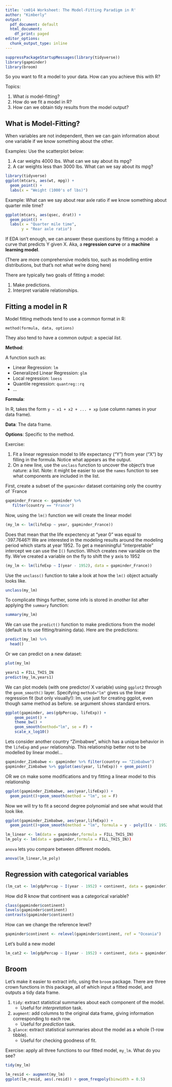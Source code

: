 ```yaml
---
title: 'cm014 Worksheet: The Model-Fitting Paradigm in R'
author: "Kimberly"
output:
  pdf_document: default
  html_document:
    df_print: paged
editor_options:
  chunk_output_type: inline
---
```


```r
suppressPackageStartupMessages(library(tidyverse))
library(gapminder)
library(broom)
```

So you want to fit a model to your data. How can you achieve this with R?

Topics:

1. What _is_ model-fitting?
2. How do we fit a model in R?
3. How can we obtain tidy results from the model output?

## What is Model-Fitting?

When variables are not independent, then we can gain information about one variable if we know something about the other.

Examples: Use the scatterplot below:

1. A car weighs 4000 lbs. What can we say about its mpg?
2. A car weights less than 3000 lbs. What can we say about its mpg?

```r
library(tidyverse)
ggplot(mtcars, aes(wt, mpg)) +
  geom_point() +
  labs(x = "Weight (1000's of lbs)")
```

Example: What can we say about rear axle ratio if we know something about quarter mile time?

```r
ggplot(mtcars, aes(qsec, drat)) + 
  geom_point() +
  labs(x = "Quarter mile time",
       y = "Rear axle ratio")
```


If EDA isn't enough, we can answer these questions by fitting a model: a curve that predicts Y given X. Aka, a __regression curve__ or a __machine learning model__. 

(There are more comprehensive models too, such as modelling entire distributions, but that's not what we're doing here)

There are typically two goals of fitting a model:

1. Make predictions.
2. Interpret variable relationships.

## Fitting a model in R

Model fitting methods tend to use a common format in R:

```
method(formula, data, options)
```

They also tend to have a common output: a special _list_. 

__Method__:

A function such as:

- Linear Regression: `lm`
- Generalized Linear Regression: `glm`
- Local regression: `loess`
- Quantile regression: `quantreg::rq`
- ...

__Formula__:

In R, takes the form `y ~ x1 + x2 + ... + xp` (use column names in your data frame).

__Data__: The data frame.

__Options__: Specific to the method.

Exercise:

1. Fit a linear regression model to life expectancy ("Y") from year ("X") by filling in the formula. Notice what appears as the output.
2. On a new line, use the `unclass` function to uncover the object's true nature: a list. Note: it might be easier to use the `names` function to see what components are included in the list. 

First, create a subset of the `gapminder` dataset containing only the country of `France
```r
gapminder_France <- gapminder %>% 
   filter(country == "France")
```

Now, using the `lm()` function we will create the linear model
```r
(my_lm <- lm(lifeExp ~ year, gapminder_France))
```
Does that mean that the life expectency at "year 0" was equal to -397.7646?!
We are interested in the modeling results around the modeling period which starts at year 1952. To get a meaniningful "interpretable" intercept we can use the `I()` function. Which creates new variable on the fly. 
We've created a variable on the fly to shift the y axis to 1952
```r
(my_lm <- lm(lifeExp ~ I(year - 1952), data = gapminder_France))
```

Use the `unclass()` function to take a look at how the `lm()` object actually looks like.
```r
unclass(my_lm)
```


To complicate things further, some info is stored in _another_ list after applying the `summary` function:

```r
summary(my_lm)
```

We can use the `predict()` function to make predictions from the model (default is to use fitting/training data). Here are the predictions:

```r
predict(my_lm) %>% 
  head()
```

Or we can predict on a new dataset:
```r
plot(my_lm)

years1 = FILL_THIS_IN
predict(my_lm,years1)
```



We can plot models (with one predictor/ X variable) using `ggplot2` through the `geom_smooth()` layer. Specifying `method="lm"` gives us the linear regression fit (but only visually!):
lm, use just for creating ggplot, even though same method as before.
se argument shows standard errors. 

```r
ggplot(gapminder, aes(gdpPercap, lifeExp)) +
    geom_point() +
    theme_bw() + 
    geom_smooth(method="lm", se = F) +
    scale_x_log10()
```


Lets consider another country "Zimbabwe", which has a unique behavior in the `lifeExp` and `year` relationship.
This relationship better not to be modelled by linear model...
```r
gapminder_Zimbabwe <- gapminder %>% filter(country == "Zimbabwe")
gapminder_Zimbabwe %>% ggplot(aes(year, lifeExp)) + geom_point()
```



OR we cn make some modifications and try fitting a linear model to this relationship
```r
ggplot(gapminder_Zimbabwe, aes(year,lifeExp)) + 
  geom_point()+geom_smooth(method = "lm", se = F)
```


Now we will try to fit a second degree polynomial and see what would that look like.
```r
ggplot(gapminder_Zimbabwe, aes(year,lifeExp)) + 
  geom_point()+geom_smooth(method = "lm", formula = y - poly(I(x - 1952), degree = 2))
```


```r
lm_linear <- lm(data = gapminder,formula = FILL_THIS_IN)
lm_poly <- lm(data = gapminder,formula = FILL_THIS_IN))
```


`anova` lets you compare between different models.
```r
anova(lm_linear,lm_poly)
```


## Regression with categorical variables

```r
(lm_cat <- lm(gdpPercap ~ I(year - 1952) + continent, data = gapminder))
```


How did R know that continent was a categorical variable?
```r
class(gapminder$continent)
levels(gapminder$continent)
contrasts(gapminder$continent)
```


How can we change the reference level?
```r
gapminder$continent <- relevel(gapminder$continent, ref = "Oceania")
```


Let's build a new model
```r
lm_cat2 <- lm(gdpPercap ~ I(year - 1952) + continent, data = gapminder)
```


## Broom

Let's make it easier to extract info, using the `broom` package. There are three crown functions in this package, all of which input a fitted model, and outputs a tidy data frame.

1. `tidy`: extract statistical summaries about each component of the model.
    - Useful for _interpretation_ task.
2. `augment`: add columns to the original data frame, giving information corresponding to each row.
    - Useful for _prediction_ task.
3. `glance`: extract statistical summaries about the model as a whole (1-row tibble).
    - Useful for checking goodness of fit.



Exercise: apply all three functions to our fitted model, `my_lm`. What do you see?

```r
tidy(my_lm)
```


```r
lm_resid <- augment(my_lm)
ggplot(lm_resid, aes(.resid)) + geom_freqpoly(binwidth = 0.5)
```

